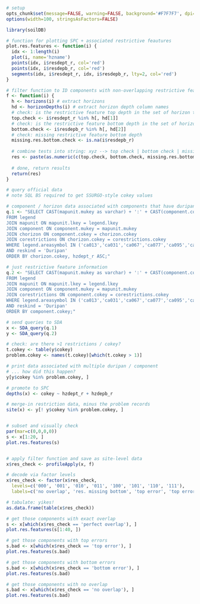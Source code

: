 ```{r setup, echo=FALSE, results='hide'}
# setup
opts_chunk$set(message=FALSE, warning=FALSE, background='#F7F7F7', dpi=100, fig.align='center', dev='CairoPNG', tidy=FALSE, verbose=FALSE)
options(width=100, stringsAsFactors=FALSE)
```

```{r prep-environment, results='hide'}
library(soilDB)

# function for plotting SPC + associated restrictive feautures
plot.res.features <- function(i) {
  idx <- 1:length(i)
  plot(i, name='hzname')
  points(idx, i$resdept_r, col='red')
  points(idx, i$resdepb_r, col='red')
  segments(idx, i$resdept_r, idx, i$resdepb_r, lty=2, col='red')
}

# filter function to ID components with non-overlapping restrictive features
f <- function(i) {
  h <- horizons(i) # extract horizons
  hd <- horizonDepths(i) # extract horizon depth column names
  # check: is the restrictive feature top depth in the set of horizon top depths?
  top.check <- i$resdept_r %in% h[, hd[1]]
  # check: is the restrictive feature bottom depth in the set of horizon bottom depths?
  bottom.check <- i$resdepb_r %in% h[, hd[2]]
  # check: missing restrictive feature bottom depth
  missing.res.bottom.check <- is.na(i$resdepb_r)
  
  # combine tests into string: xyz --> top check | bottom check | missing res. bottom
  res <- paste(as.numeric(c(top.check, bottom.check, missing.res.bottom.check)), collapse='')
  
  # done, return results
  return(res)
}
```

```{r SDA-queries, results='hide'}
# query official data
# note SQL BS required to get SSURGO-style cokey values

# component / horizon data associated with components that have duripans
q.1 <- "SELECT CAST(mapunit.mukey as varchar) + ':' + CAST(component.cokey as varchar) as cokey, hzname, hzdept_r, hzdepb_r
FROM legend
JOIN mapunit ON mapunit.lkey = legend.lkey
JOIN component ON component.mukey = mapunit.mukey
JOIN chorizon ON component.cokey = chorizon.cokey
JOIN corestrictions ON chorizon.cokey = corestrictions.cokey
WHERE legend.areasymbol IN ('ca013','ca031','ca067','ca077','ca095','ca609','ca624','ca628','ca632','ca642','ca644','ca647','ca648','ca649','ca651','ca653','ca654','ca659','ca660','ca101','ca011','ca021','ca612','ca668','ca666','ca113')
AND reskind = 'Duripan'
ORDER BY chorizon.cokey, hzdept_r ASC;"

# just restrictive feature information
q.2 <- "SELECT CAST(mapunit.mukey as varchar) + ':' + CAST(component.cokey as varchar) as cokey, resdept_r, resdepb_r, reskind
FROM legend
JOIN mapunit ON mapunit.lkey = legend.lkey
JOIN component ON component.mukey = mapunit.mukey
JOIN corestrictions ON component.cokey = corestrictions.cokey
WHERE legend.areasymbol IN ('ca013','ca031','ca067','ca077','ca095','ca609','ca624','ca628','ca632','ca642','ca644','ca647','ca648','ca649','ca651','ca653','ca654','ca659','ca660','ca101','ca011','ca021','ca612','ca668','ca666','ca113')
AND reskind = 'Duripan'
ORDER BY component.cokey;"

# send queries to SDA
x <- SDA_query(q.1)
y <- SDA_query(q.2)
```

```{r check-data, fig.width=10}
# check: are there >1 restrictions / cokey?
t.cokey <- table(y$cokey)
problem.cokey <- names(t.cokey)[which(t.cokey > 1)]

# print data associated with multiple duripan / component
# ... how did this happen?
y[y$cokey %in% problem.cokey, ]

# promote to SPC
depths(x) <- cokey ~ hzdept_r + hzdepb_r

# merge-in restriction data, minus the problem records
site(x) <- y[! y$cokey %in% problem.cokey, ]


# subset and visually check
par(mar=c(0,0,0,0))
s <- x[1:20, ]
plot.res.features(s)


# apply filter function and save as site-level data
x$res_check <- profileApply(x, f)

# decode via factor levels
x$res_check <- factor(x$res_check, 
  levels=c('000', '001', '010', '011', '100', '101', '110', '111'), 
  labels=c('no overlap', 'res. missing bottom', 'top error', 'top error|res. missing bottom', 'bottom error', 'bottom error|res. missing bottom', 'perfect overlap', 'top overlap|restriction missing bottom depth'))

# tabulate: yikes!
as.data.frame(table(x$res_check))

# get those components with exact overlap
s <- x[which(x$res_check == 'perfect overlap'), ]
plot.res.features(s[1:40, ])

# get those components with top errors
s.bad <- x[which(x$res_check == 'top error'), ]
plot.res.features(s.bad)

# get those components with bottom errors
s.bad <- x[which(x$res_check == 'bottom error'), ]
plot.res.features(s.bad)

# get those components with no overlap
s.bad <- x[which(x$res_check == 'no overlap'), ]
plot.res.features(s.bad)
```

